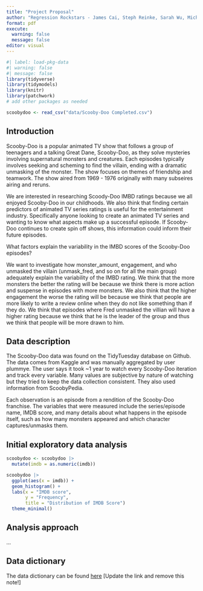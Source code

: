 ```yaml
---
title: "Project Proposal"
author: "Regression Rockstars - James Cai, Steph Reinke, Sarah Wu, Michael Zhou"
format: pdf
execute: 
  warning: false
  message: false
editor: visual
---
```


```r
#| label: load-pkg-data
#| warning: false
#| message: false
library(tidyverse)
library(tidymodels)
library(knitr) 
library(patchwork)
# add other packages as needed

scoobydoo <- read_csv("data/Scooby-Doo Completed.csv")
```

## Introduction

Scooby-Doo is a popular animated TV show that follows a group of teenagers and a talking Great Dane, Scooby-Doo, as they solve mysteries involving supernatural monsters and creatures. Each episodes typically involves seeking and scheming to find the villain, ending with a dramatic unmasking of the monster. The show focuses on themes of friendship and teamwork. The show aired from 1969 - 1976 originally with many subseires airing and reruns.

We are interested in researching Scoody-Doo IMBD ratings because we all enjoyed Scooby-Doo in our childhoods. We also think that finding certain predictors of animated TV series ratings is useful for the entertainment industry. Specifically anyone looking to create an animated TV series and wanting to know what aspects make up a successful episode. If Scooby-Doo continues to create spin off shows, this information could inform their future episodes.

What factors explain the variability in the IMBD scores of the Scooby-Doo episodes?

We want to investigate how monster_amount, engagement, and who unmasked the villain (unmask_fred, and so on for all the main group) adequately explain the variability of the IMBD rating. We think that the more monsters the better the rating will be because we think there is more action and suspense in episodes with more monsters. We also think that the higher engagement the worse the rating will be because we think that people are more likely to write a review online when they do not like something than if they do. We think that episodes where Fred unmasked the villian will have a higher rating because we think that he is the leader of the group and thus we think that people will be more drawn to him.

## Data description

The Scooby-Doo data was found on the TidyTuesday database on Github. The data comes from Kaggle and was manually aggregated by user plummye. The user says it took \~1 year to watch every Scooby-Doo iteration and track every variable. Many values are subjective by nature of watching but they tried to keep the data collection consistent. They also used information from ScoobyPedia.

Each observation is an episode from a rendition of the Scooby-Doo franchise. The variables that were measured include the series/episode name, IMDB score, and many details about what happens in the episode itself, such as how many monsters appeared and which character captures/unmasks them.

## Initial exploratory data analysis

```r

scoobydoo <- scoobydoo |>
  mutate(imdb = as.numeric(imdb))

scoobydoo |>
  ggplot(aes(x = imdb)) +
  geom_histogram() +
  labs(x = "IMDB score",
       y = "Frequency",
       title = "Distribution of IMDB Score")
  theme_minimal()
```

## Analysis approach

...

## Data dictionary

The data dictionary can be found [here](ADD%20LINK!!!) \[Update the link and remove this note!\]
